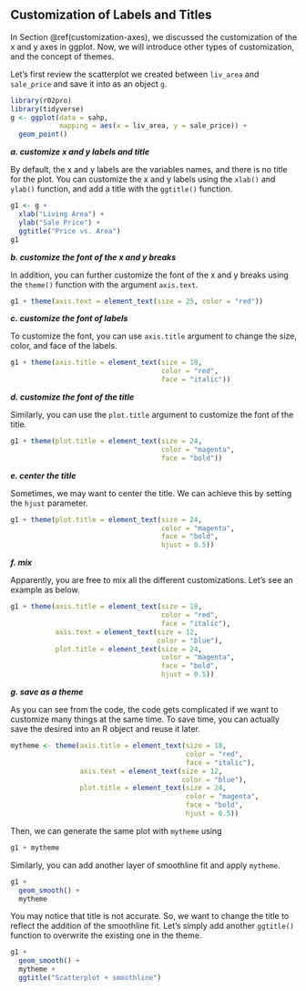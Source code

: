 ## Customization of Labels and Titles {#customization}

In Section \@ref(customization-axes), we discussed the customization of the x and y axes in ggplot. Now, we will introduce other types of customization, and the concept of themes.

Let's first review the scatterplot we created between `liv_area` and `sale_price` and save it into as an object `g`.

```r
library(r02pro)
library(tidyverse)
g <- ggplot(data = sahp, 
            mapping = aes(x = liv_area, y = sale_price)) + 
  geom_point()
```

***a. customize x and y labels and title***

By default, the x and y labels are the variables names, and there is no title for the plot. You can customize the x and y labels using the `xlab()` and `ylab()` function, and add a title with the `ggtitle()` function. 
```r
g1 <- g + 
  xlab("Living Area") + 
  ylab("Sale Price") + 
  ggtitle("Price vs. Area")
g1 
```

***b. customize the font of the x and y breaks***

In addition, you can further customize the font of the x and y breaks using the `theme()` function with the argument `axis.text`.  

```r
g1 + theme(axis.text = element_text(size = 25, color = "red"))
```


***c. customize the font of labels***

To customize the font, you can use `axis.title` argument to change the size, color, and face of the labels. 
```r
g1 + theme(axis.title = element_text(size = 18, 
                                     color = "red", 
                                     face = "italic"))
```



***d. customize the font of the title***

Similarly, you can use the `plot.title` argument to customize the font of the title. 

```r
g1 + theme(plot.title = element_text(size = 24, 
                                     color = "magenta", 
                                     face = "bold"))
```


***e. center the title***

Sometimes, we may want to center the title. We can achieve this by setting the `hjust` parameter. 

```r
g1 + theme(plot.title = element_text(size = 24, 
                                     color = "magenta", 
                                     face = "bold",
                                     hjust = 0.5)) 
```


***f. mix***

Apparently, you are free to mix all the different customizations. Let's see an example as below.
```r
g1 + theme(axis.title = element_text(size = 18, 
                                     color = "red", 
                                     face = "italic"), 
           axis.text = element_text(size = 12, 
                                    color = "blue"), 
           plot.title = element_text(size = 24, 
                                     color = "magenta", 
                                     face = "bold", 
                                     hjust = 0.5))
```

***g. save as a theme***

As you can see from the code, the code gets complicated if we want to customize many things at the same time. To save time, you can actually save the desired into an R object and reuse it later. 
```r
mytheme <- theme(axis.title = element_text(size = 18, 
                                           color = "red", 
                                           face = "italic"), 
                 axis.text = element_text(size = 12, 
                                          color = "blue"), 
                 plot.title = element_text(size = 24, 
                                           color = "magenta", 
                                           face = "bold", 
                                           hjust = 0.5))
```
Then, we can generate the same plot with `mytheme` using

```r
g1 + mytheme
```

Similarly, you can add another layer of smoothline fit and apply `mytheme`.

```r
g1 + 
  geom_smooth() + 
  mytheme
```

You may notice that title is not accurate. So, we want to change the title to reflect the addition of the smoothline fit. Let's simply add another `ggtitle()` function to overwrite the existing one in the theme.
```r
g1 + 
  geom_smooth() + 
  mytheme + 
  ggtitle("Scatterplot + smoothline") 
```



